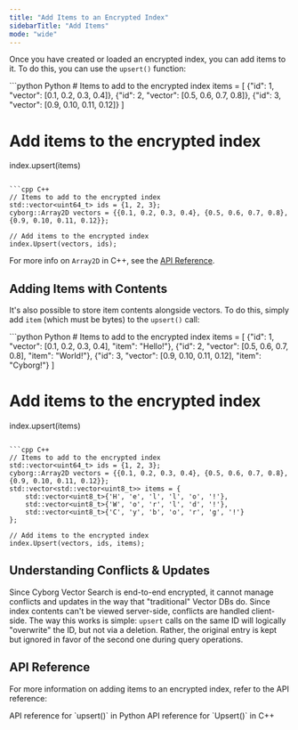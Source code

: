 ```yaml
---
title: "Add Items to an Encrypted Index"
sidebarTitle: "Add Items"
mode: "wide"
---
```


Once you have created or loaded an encrypted index, you can add items to it. To do this, you can use the `upsert()` function:

<CodeGroup>
```python Python
# Items to add to the encrypted index
items = [
    {"id": 1, "vector": [0.1, 0.2, 0.3, 0.4]},
    {"id": 2, "vector": [0.5, 0.6, 0.7, 0.8]},
    {"id": 3, "vector": [0.9, 0.10, 0.11, 0.12]}
]

# Add items to the encrypted index
index.upsert(items)
```

```cpp C++
// Items to add to the encrypted index
std::vector<uint64_t> ids = {1, 2, 3};
cyborg::Array2D vectors = {{0.1, 0.2, 0.3, 0.4}, {0.5, 0.6, 0.7, 0.8}, {0.9, 0.10, 0.11, 0.12}};

// Add items to the encrypted index
index.Upsert(vectors, ids);
```
</CodeGroup>

For more info on `Array2D` in C++, see the [API Reference](../../api-reference/cpp/types#array2d).

## Adding Items with Contents

It's also possible to store item contents alongside vectors. To do this, simply add `item` (which must be bytes) to the `upsert()` call:

<CodeGroup>
```python Python
# Items to add to the encrypted index
items = [
    {"id": 1, "vector": [0.1, 0.2, 0.3, 0.4], "item": "Hello!"},
    {"id": 2, "vector": [0.5, 0.6, 0.7, 0.8], "item": "World!"},
    {"id": 3, "vector": [0.9, 0.10, 0.11, 0.12], "item": "Cyborg!"}
]

# Add items to the encrypted index
index.upsert(items)
```

```cpp C++
// Items to add to the encrypted index
std::vector<uint64_t> ids = {1, 2, 3};
cyborg::Array2D vectors = {{0.1, 0.2, 0.3, 0.4}, {0.5, 0.6, 0.7, 0.8}, {0.9, 0.10, 0.11, 0.12}};
std::vector<std::vector<uint8_t>> items = {
    std::vector<uint8_t>{'H', 'e', 'l', 'l', 'o', '!'},
    std::vector<uint8_t>{'W', 'o', 'r', 'l', 'd', '!'},
    std::vector<uint8_t>{'C', 'y', 'b', 'o', 'r', 'g', '!'}
};

// Add items to the encrypted index
index.Upsert(vectors, ids, items);
```
</CodeGroup>

## Understanding Conflicts & Updates

Since Cyborg Vector Search is end-to-end encrypted, it cannot manage conflicts and updates in the way that "traditional" Vector DBs do. Since index contents can't be viewed server-side, conflicts are handled client-side. The way this works is simple: `upsert` calls on the same ID will logically "overwrite" the ID, but not via a deletion. Rather, the original entry is kept but ignored in favor of the second one during query operations.

## API Reference

For more information on adding items to an encrypted index, refer to the API reference:

<CardGroup cols={2}>
    <Card title="Python API Reference" href="../../api-reference/python/encrypted-index/upsert" icon="python">
        API reference for `upsert()` in Python
    </Card>
    <Card title="C++ API Reference" href="../../api-reference/cpp/encrypted-index/upsert" icon="brackets-curly">
        API reference for `Upsert()` in C++
    </Card>
</CardGroup>